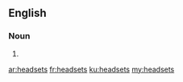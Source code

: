 ==English==

===Noun===
{{head|en|plural}}

# {{plural of|headset|lang=en|nocat=1}}

[[ar:headsets]]
[[fr:headsets]]
[[ku:headsets]]
[[my:headsets]]